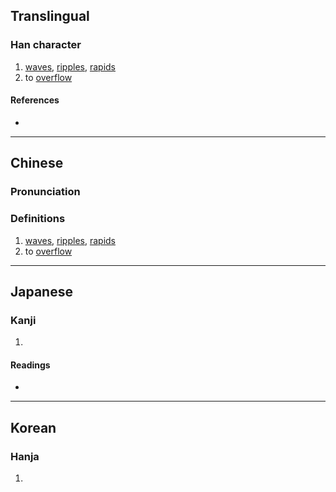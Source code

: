 {{also|漾}}
{{character info}}
==Translingual==

===Han character===
{{Han char|rn=85|rad=水|as=15|sn=18|four=38132|canj=ETOV|ids=⿰氵養}}

# [[wave]]s, [[ripple]]s, [[rapids]]
# to [[overflow]]

====References====
* {{Han ref|kx=0658.160|dkj=18573|dj=1068.150|hdz=31773.020|uh=7001|ud=28673|bh=EFEE|bd=61422}}

----

==Chinese==
{{zh-forms}}

===Pronunciation===
{{zh-pron
|m=yàng
|c=joeng6
|mn=ióng/iōng
|mc=y
|oc=y
|ma=
|cat=n,v
}}

===Definitions===
{{zh-hanzi}}

# [[wave]]s, [[ripple]]s, [[rapids]]
# to [[overflow]]

----

==Japanese==

===Kanji===
{{ja-kanji|grade=|rs=水15}}

# {{rfdef|ja|sort=水15}}

====Readings====
* {{ja-readings|on=[[よう]] (yō)|kun=}}

----

==Korean==

===Hanja===
{{ko-hanja|hangeul=양|eumhun=|rv=yang|mr=yang|y=yang}}

# {{rfdef|ko|sort=水15}}